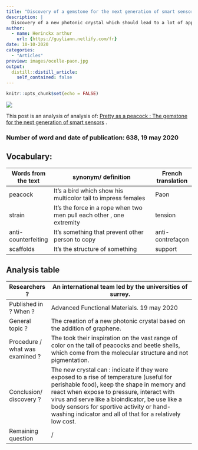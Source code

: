 ```yaml
---
title: "Discovery of a gemstone for the next generation of smart sensors."
description: |
  Discovery of a new photonic crystal which should lead to a lot of applications in our current life.
author:
  - name: Herinckx arthur
    url: {https://guyliann.netlify.com/fr}
date: 10-10-2020
categories:
  - "Articles"
preview: images/ocelle-paon.jpg
output:
  distill::distill_article:
    self_contained: false
---
```


```r
knitr::opts_chunk$set(echo = FALSE)
```


![](images/graphene.jpg)

This post is an analysis of analysis of: [Pretty as a peacock : The gemstone for the next generation of smart sensors](https://www.surrey.ac.uk/news/pretty-peacock-gemstone-next-generation-smart-sensors) . 

### Number of word and date of publication: 638, 19 may 2020

## Vocabulary: 
| Words from the text   | synonym/ definition                                                  | French translation |
| -------------------- | -------------------------------------------------------------------- | ------------------ |
| peacock              | It’s a bird which show his multicolor tail to impress females       | Paon               |
| strain               | It’s the force in a rope when two men pull each other , one extremity  | tension            |
| anti-counterfeiting  | It’s something that prevent other person to copy                     | anti-contrefaçon   |
| scaffolds            | It’s the structure of something                                      | support            |

## Analysis table

| Researchers ?                | An international team led by the universities of surrey.                                                                                                                                                                                                                                                                                        |
| ---------------------------- | ---------------------------------------------------------------------------------------------------------------------------------------------------------------------------------------------------------------------------------------------------------------------------------------------------------------------------------------------- |
| Published in ? When ?        | Advanced Functional Materials. 19 may 2020                                                                                                                                                                                                                                                                                                                 |
| General topic ?                | The creation of a new photonic crystal based on the addition of graphene.                                                                                                                                                                                                                                                                       |
| Procedure / what was examined ? | The took their inspiration on the vast range of color on the tail of peacocks and beetle shells, which come from the molecular structure and not pigmentation.                                                                                                                                                                                 |
| Conclusion/ discovery ?        | The new crystal can : indicate if they were exposed to a rise of temperature (useful for perishable food), keep the shape in memory and react when expose to pressure, interact with virus and serve like a bioindicator, be use like a body sensors for sportive activity or hand-washing indicator and all of that for a relatively low cost. |
| Remaining question           | /                                                                                                                                                                                                                                                                                                                                              |
